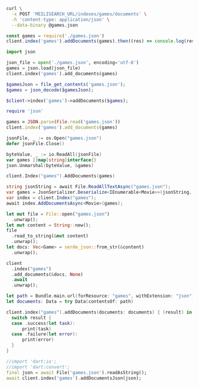 <CodeGroup>

```bash cURL
curl \
  -x POST 'MEILISEARCH_URL/indexes/games/documents' \
  -h 'content-type: application/json' \
  --data-binary @games.json
```

```javascript JS
const games = require('./games.json')
client.index('games').addDocuments(games).then((res) => console.log(res))
```

```python Python
import json

json_file = open('./games.json', encoding='utf-8')
games = json.load(json_file)
client.index('games').add_documents(games)
```

```php PHP
$gamesJson = file_get_contents('games.json');
$games = json_decode($gamesJson);

$client->index('games')->addDocuments($games);
```

```ruby Ruby
require 'json'

games = JSON.parse(File.read('games.json'))
client.index('games').add_documents(games)
```

```go Go
jsonFile, _ := os.Open("games.json")
defer jsonFile.Close()

byteValue, _ := io.ReadAll(jsonFile)
var games []map[string]interface{}
json.Unmarshal(byteValue, &games)

client.Index("games").AddDocuments(games)
```

```csharp C#
string jsonString = await File.ReadAllTextAsync("games.json");
var games = JsonSerializer.Deserialize<IEnumerable<Movie>>(jsonString, options);
var index = client.Index("games");
await index.AddDocumentsAsync<Movie>(games);
```

```rust Rust
let mut file = File::open("games.json")
  .unwrap();
let mut content = String::new();
file
  .read_to_string(&mut content)
  .unwrap();
let docs: Vec<Game> = serde_json::from_str(&content)
  .unwrap();

client
  .index("games")
  .add_documents(&docs, None)
  .await
  .unwrap();
```

```swift Swift
let path = Bundle.main.url(forResource: "games", withExtension: "json")!
let documents: Data = try Data(contentsOf: path)

client.index("games").addDocuments(documents: documents) { (result) in
  switch result {
  case .success(let task):
      print(task)
  case .failure(let error):
      print(error)
  }
}
```

```dart Dart
//import 'dart:io';
//import 'dart:convert';
final json = await File('games.json').readAsString();
await client.index('games').addDocumentsJson(json);
```
</CodeGroup>